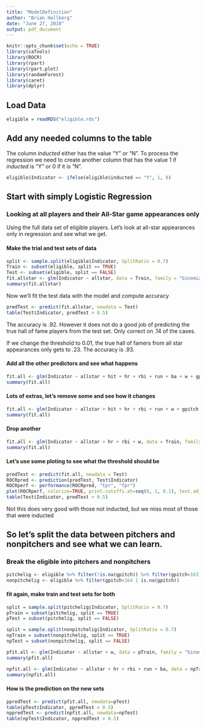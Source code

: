 ```yaml
---
title: "ModelDefinition"
author: "Brian Hallberg"
date: "June 27, 2018"
output: pdf_document
---
```


```r
knitr::opts_chunk$set(echo = TRUE)
library(caTools)
library(ROCR)
library(rpart)
library(rpart.plot)
library(randomForest)
library(caret)
library(dplyr)
```
## Load Data


```r
eligible = readRDS("eligible.rds")
```
##  Add any needed columns to the table

The column *inducted* either has the value "Y" or "N".  To process the regression we need to create another column that has the value 1 if *inducted* is "Y" or 0 if it is "N".

```r
eligible$Indicator <- ifelse(eligible$inducted == "Y", 1, 0)
```

##  Start with simply Logistic Regression


###  Looking at all players and their All-Star game appearances only

Using the full data set of eligible players.  Let's look at all-star appearances only in regression and see what we get.

####  Make the trial and test sets of data

```r
split <- sample.split(eligible$Indicator, SplitRatio = 0.7)
Train <- subset(eligible, split == TRUE)
Test <- subset(eligible, split == FALSE)
fit.allstar <- glm(Indicator ~ allstar, data = Train, family = "binomial")
summary(fit.allstar)

```
Now we'll fit the test data with the model and compute accuracy

```r
predTest <- predict(fit.allstar, newdata = Test)
table(Test$Indicator, predTest > 0.5)
```

The accuracy is .92.  However it does not do a good job of predicting the true hall of fame players from the test set.  Only correct on .14 of the cases.

If we change the threshold to 0.01, the true hall of famers from all star appearances only gets to .23.  The accuracy is .93.

#### Add all the other predictors and see what happens

```r
fit.all <- glm(Indicator ~ allstar + hit + hr + rbi + run + ba + w + gpitch + sopitch, data = Train, family = "binomial")
summary(fit.all)
```

####  Lots of extras, let's remove some and see how it changes

```r
fit.all <- glm(Indicator ~ allstar + hit + hr + rbi + run + w + gpitch + sopitch, data = Train, family = "binomial")
summary(fit.all)
```

####  Drop another



```r
fit.all <- glm(Indicator ~ allstar + hr + rbi + w, data = Train, family = "binomial")
summary(fit.all)
```

#### Let's use some ploting to see what the threshold should be

```r
predTest <- predict(fit.all, newdata = Test)
ROCRpred <- prediction(predTest, Test$Indicator)
ROCRperf <- performance(ROCRpred, "tpr", "fpr")
plot(ROCRperf, colorize=TRUE, print.cutoffs.at=seq(0, 1, 0.1), text.adj=c(-0.2, 1.7))
table(Test$Indicator, predTest > 0.5)
```

Not this does very good with those not inducted, but we miss most of those that were inducted

## So let's split the data between pitchers and nonpitchers and see what we can learn.

### Break the eligible into pitchers and nonpitchers

```r
pitchelig <- eligible %>% filter(!is.na(gpitch)) %>% filter(gpitch>163)
nonpitchelig <- eligible %>% filter(gpitch<164 | is.na(gpitch))
```

#### fit again, make train and test sets for both

```r
split = sample.split(pitchelig$Indicator, SplitRatio = 0.7)
pTrain = subset(pitchelig, split == TRUE)
pTest = subset(pitchelig, split == FALSE)

split = sample.split(nonpitchelig$Indicator, SplitRatio = 0.7)
npTrain = subset(nonpitchelig, split == TRUE)
npTest = subset(nonpitchelig, split == FALSE)

pfit.all <- glm(Indicator ~ allstar + w, data = pTrain, family = "binomial")
summary(pfit.all)

npfit.all <- glm(Indicator ~ allstar + hr + rbi + run + ba, data = npTrain, family = "binomial")
summary(npfit.all)

```

#### How is the prediction on the new sets

```r
ppredTest <- predict(pfit.all, newdata=pTest)
table(pTest$Indicator, ppredTest > 0.5)
nppredTest <- predict(npfit.all, newdata=npTest)
table(npTest$Indicator, nppredTest > 0.5)
```

